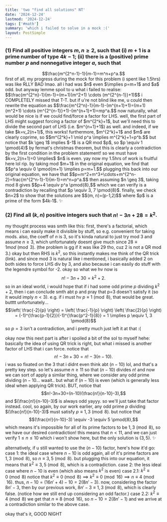 ```yaml
---
title: 'two "find all solutions" NT'
date: '2024-12-24'
lastmod: '2024-12-24'
tags: ['#math']
summary: 'which i failed to solve in a mock :('
layout: PostSimple
---
```


### (1) Find all positive integers $m,n\geq 2$, such that (i) $m+1$ is a prime number of type $4k-1$; (ii) there is a (positive) prime number $p$ and nonnegative integer $a$, such that
<center>
$$\frac{m^{2^n-1}-1}{m-1}=m^n+p^a.$$
</center>
first of all, my progress during the mock for this problem (i spent like 1.5hrs) was like RLLY BAD lmao. all i had was $n$ even $\implies p=m+1$ and $a$ odd. but anyway lemme spoil to u what i failed to realise: $$\frac{m^{2^n}-1}{m-1}=(m+1)(m^2+1) \cdots (m^{2^{n-1}}+1)$$ i COMPLETELY missed that T-T. but if u're not blind like me, u could then rewrite the equation as $$\frac{m^{2^n}-1}{m-1}-(m^{n+1}+1)=(m+1)(m^2+1) \cdots (m^{2^{n-1}}+1)-(m^{n+1}+1)=mp^a.$$
now naturally, what would be nice is if we could find/force a factor for LHS. well, the first part of LHS might suggest forcing a factor of $m^{2^k}+1$, but we'll need this to divide the second part of LHS (i.e. $m^{n+1}+1$) as well. and indeed, if we take $k=v_2(n+1)$, this works! furthermore, $m^{2^k}+1$ and $m$ are clearly coprime, so $$m^{2^k}+1 \mid p^a \implies m^{2^k}+1=p^b.$$ but notice that $k \geq 1$ implies $-1$ is a QR mod $p$, so $p \equiv 1 \pmod{4}$ by fermat's christmas theorem, but this is clearly a contradiction by the first condition in the problem statement! so we must have $k=v_2(n+1)=0 \implies$ $n$ is even.
yay now my 1.5hrs of work is fruitful here lol rip. by taking mod $m+1$ in the original equation, we find that $$p^a \equiv 0 \pmod{m+1} \implies p=m+1.$$ plugging this back into our original equation, we have that $$p+m^2+m^3+\cdots+m^{2^n-2}=frac{m^{2^n-1}-1}{m-1}=m^n+p^a.$$
then assuming $n \geq 3$, taking mod 8 gives $$p+4 \equiv p^a \pmod{8},$$ which we can verify is a contradiction by recalling that $p \equiv 3, 7 \pmod{8}$. finally, we check $n=2$ to show that the solutions are $$(m, n)=(p-1,2)$$ where $p$ is a prime of the form $4k-1$. ✨

### (2) Find all $(k, n)$ positive integers such that $n!-3n+28=k^2$.
my thought process was smth like this: first, there's a factorial, which means i can easily make it divisible by stuff, so e.g. convenient for taking mods. also, the coeff of $n$ is 3, so it's kinda natural to just try mod 3 and assume $n \geq 3$, which unfortunately doesnt give much since $28 \equiv 1 mod \pmod{3}$. (the problem is gg if it was like 29 tho, cuz 2 is not a QR mod 3.) okay but then RHS is $k^2$, so this instantly makes me think of the QR trick (link). and since mod 3 is natural like i mentioned, i basically added 2 on both sides to force LHS div by 3, and also because i can easily do stuff with the legendre symbol for -2. okay so what we hv now is $$n!-3n+30=k^2+2.$$
so in an ideal world, i would hope that if i had some odd prime $p$ dividing $k^2+2$, then i can conclude smth abt p and pray that p=3 doesn't satisfy it (so it would imply $n < 3$). e.g. if i must hv $p \equiv 1 \pmod{8}$, that would be great. butttt unfortunately... $$\left( \frac{-2}{p} \right) = \left( \frac{-1}{p} \right) \left( \frac{2}{p} \right) = (-1)^{\frac{p-1}{2}}(-1)^{\frac{p^2-1}{8}} = 1 \implies p \equiv 1, 3 \pmod{8}$$
so $p = 3$ isn't a contradiction, and i pretty much just left it at that :(

okay now this next part is after i spoiled a bit of the sol to myself hehe: basically the idea of using QR trick is right, but what i missed is another factor of LHS that i can force. notice that $$n!-3n+30=n!-3(n-10).$$
i was so fixated on the 3 that i didnt even think abt $(n-10)$ lol, and that's a pretty key step. so let's assume $n \geq 11$ so that $(n-10)$ divides $n!$
and now we can sort of apply a similar thing, where we consider any odd prime dividing $(n-10$... waait.. but what if $(n-10)$ is even (which is generally less ideal when applying QR trick). BUT, notice that $$n!-3n+30=(n-10)(\frac{n!}{n-10}-3),$$
and $(\frac{n!}{n-10}-3)$ is always odd yayyy. so we'll just take that factor instead. cool, so again, by our work earlier, any odd prime $p$ dividing $(\frac{n!}{n-10}-3)$ must satisfy $p \equiv 1, 3 \pmod{8}$. but notice that $$(\frac{n!}{n-10}-3) \equiv -3 \equiv 5 \pmod{8},$$ which means it's impossible for all of its prime factors to be $1, 3 \pmod{8}$, so we have our desired contradiction! this means that $n < 11$, and we can just verify $1 \leq n \leq 10$ which i won't show here, but the only solution is $(3, 5).$ ✨

alternatively, if u still wanted to use the $(n-10)$ factor, here's how it'd go:
case 1: the ideal case where $n-10$ is odd
again, all of it's prime factors are $1, 3 \pmod{8}$, so $n \equiv 3, 5 \pmod{8}$. but plugging this into our equation, it means that $k^2 \equiv 3, 5 \pmod{8}$, which is a contradiction.
case 2: the less ideal case where $n-10$ is even (which also means $k^2$ is even)
case 2.1: $k^2 \equiv 0 \pmod{8}$
notice that $k^2 \equiv 0 \pmod{8} \implies k^2 \equiv 0 \pmod{16} \implies n \equiv 4 \pmod{16}.$ thus, $n-10=(16n'+4)-10=2(8n'-3).$ now, considering the factor $8n'-3$, then by our previous work, $8n'-3 \equiv 1, 3 \pmod{8},$ which is clearly false. (notice how we still end up considering an odd factor.)
case 2.2: $k^2 \equiv 4 \pmod{8}$
we get that $n \equiv 8 \pmod{16}$, so $n-10=2(8n'-1)$ and we arrive at a contradiction similar to the above case.

okay that's it, GOOD NIGHT
